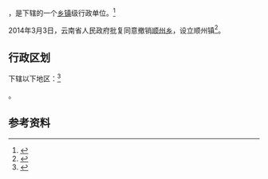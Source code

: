 {{中国乡级行政区|53/07/22/109/000}}

'''{{PAGENAMEBASE}}'''，是{{PRC admin/fullname|53/07/22/109/000|3}}下辖的一个[[乡镇|乡镇]]级行政单位。<ref>{{PRC admin/ref sgc|{{PRC admin/parent|53/07/22/109/000}}}}</ref>

2014年3月3日，云南省人民政府批复同意撤销[[顺州乡|顺州乡]]，设立顺州镇<ref>{{Cite web |url=http://www.yn.gov.cn/yn_zwlanmu/qy/wj/yz/201606/t20160617_25661.html |title=云南省人民政府关于同意密祉等5个乡撤乡设镇的批复（云政复〔2014〕8号） |access-date=2017-09-08 |archive-url=https://web.archive.org/web/20170909005654/http://www.yn.gov.cn/yn_zwlanmu/qy/wj/yz/201606/t20160617_25661.html |archive-date=2017-09-09 |dead-url=yes }}</ref>。

== 行政区划 ==

{{PAGENAMEBASE}}下辖以下地区：<ref>{{PRC admin/ref sgc|53/07/22/109/000}}</ref>

{{PRC admin/children|53/07/22/109/000}}。

== 参考资料 ==

{{reflist}}

{{行政区划小作品}}
{{PRC admin/navcat|53/07/22/109/000}}